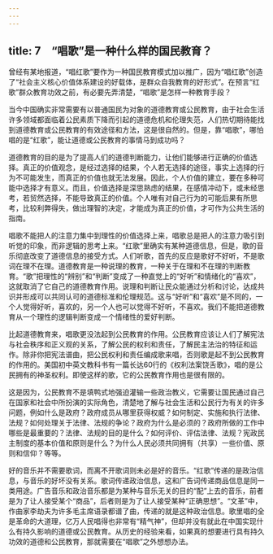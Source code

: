 ```yaml
---
---
---
```

title: 7　“唱歌”是一种什么样的国民教育？
---




曾经有某地报道，“唱红歌”要作为一种国民教育模式加以推广，因为“唱红歌”创造了“社会主义核心价值体系建设的好载体，是群众自我教育的好形式”。在预言“红歌”群众教育功效之前，有必要先弄清楚，“唱歌”是怎样一种教育手段？

当今中国确实非常需要有以普通国民为对象的道德教育或公民教育，由于社会生活许多领域都面临着公民素质下降而引起的道德危机和伦理失范，人们热切期待能找到道德教育或公民教育的有效途径和方法，这是很自然的。但是，靠“唱歌”，哪怕唱的是“红歌”，能让道德或公民教育的事情马到成功吗？

道德教育的目的是为了提高人们的道德判断能力，让他们能够进行正确的价值选择。真正的价值观念，是经过选择的结果，个人若无选择的途径，事实上选择的行为不可能发生，而真正的价值也就无法发展。因此，个人价值的建立，要在多种可能中选择才有意义。而且，价值选择是深思熟虑的结果，在感情冲动下，或未经思考，若贸然选择，不能导致真正的价值。个人唯有对自己行为的可能后果有所思考，比较利弊得失，做出理智的决定，才能成为真正的价值，才可作为公共生活的指南。

唱歌不能把人的注意力集中到理性的价值选择上来，唱歌总是把人的注意力吸引到听觉的印象，而非逻辑的思考上来。“红歌”里确实有某种道德信息，但是，歌的音乐彻底改变了道德信息的接受方式。人们听歌，首先的反应是歌好不好听，不是歌词在理不在理。道德教育是一种说理的教育，一种关于在理和不在理的判断教育。“歌”把理性的“辨别”和“判断”变成了一种直觉上的“好听”和情绪化的“喜欢”，这就取消了它自己的道德教育作用。说理和判断让民众能通过分析和讨论，达成共识并形成可以共同认可的道德标准和伦理规范。这与“好听”和“喜欢”是不同的，一个人觉得好听，喜欢的，另一个人也可以觉得不好听，不喜欢。我们不能把道德教育从一个理性的逻辑判断变成一个情绪性的爱好判断。

比起道德教育来，唱歌更没法起到公民教育的作用。公民教育应该让人们了解宪法与社会秩序和正义观的关系，了解公民的权利和责任，了解民主法治的特征和运作。除非你把宪法谱曲，把公民权利和责任编成歌来唱，否则歌是起不到公民教育的作用的。美国初中英文教科书有一篇长达60行的《权利法案饶舌歌》，唱的是公民拥有的神圣权利。即使这样的歌，它的公民教育作用也是很有限的。

这是因为，公民教育不是填鸭式地强迫灌输一些政治教义，它需要让国民通过自己在国家和社会中所扮演的实际角色，清楚地了解与社会生活和公民行为有关的许多问题，例如什么是政府？政府成员从哪里获得权威？如何制定、实施和执行法律、法规？如何处理关于法律、法规的争论？政府为什么是必须的？政府所做的工作中哪些是最重要的？法律、法规的目的是什么？如何评价、评估法律、法规？宪政民主制度的基本价值和原则是什么？为什么人民必须共同拥有（共享）一些价值、原则和信仰？等等。

好的音乐并不需要歌词，而离不开歌词则未必是好的音乐。“红歌”传递的是政治信息，与音乐的好坏没有关系。歌词传递政治信息，这和广告词传递商品信息是同一类用途。广告音乐和政治音乐都是为某种与音乐无关的目的“配”上去的音乐，前者是为了让人接受某个“商品”，后者则是为了让人接受某种“正确思想”。“文革”中，作曲家李劫夫为许多毛主席语录都谱了曲，传递的就是这种政治信息。歌里唱的全是革命的大道理，亿万人民唱得也非常有“精气神”，但却并没有就此在中国实现什么有持久影响的道德或公民教育。从历史的经验来看，如果真的想要进行具有持久功效的道德和公民教育，那就需要在“唱歌”之外想想办法。